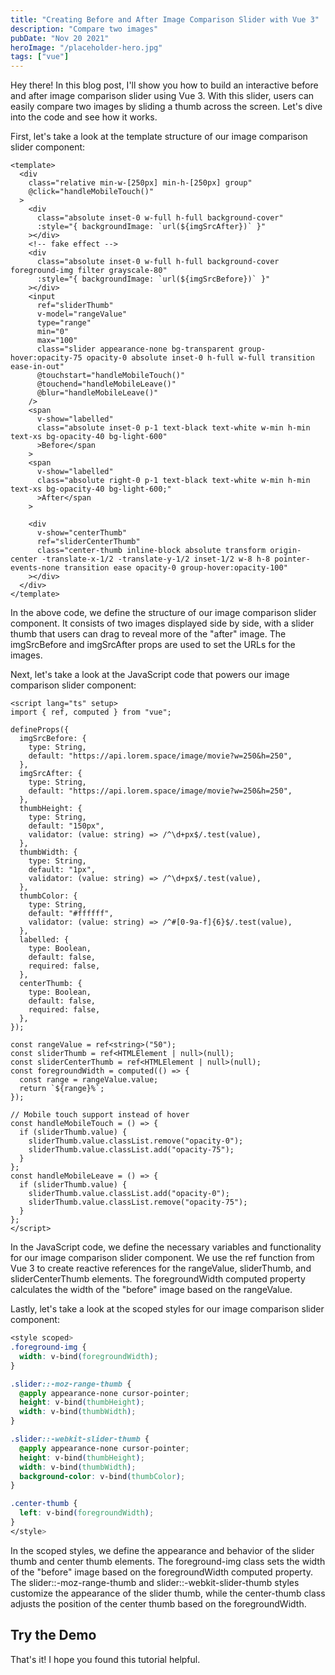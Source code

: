 ```yaml
---
title: "Creating Before and After Image Comparison Slider with Vue 3"
description: "Compare two images"
pubDate: "Nov 20 2021"
heroImage: "/placeholder-hero.jpg"
tags: ["vue"]
---
```



Hey there! In this blog post, I'll show you how to build an interactive before and after image comparison slider using Vue 3. With this slider, users can easily compare two images by sliding a thumb across the screen. Let's dive into the code and see how it works.

First, let's take a look at the template structure of our image comparison slider component:

```vue
<template>
  <div
    class="relative min-w-[250px] min-h-[250px] group"
    @click="handleMobileTouch()"
  >
    <div
      class="absolute inset-0 w-full h-full background-cover"
      :style="{ backgroundImage: `url(${imgSrcAfter})` }"
    ></div>
    <!-- fake effect -->
    <div
      class="absolute inset-0 w-full h-full background-cover foreground-img filter grayscale-80"
      :style="{ backgroundImage: `url(${imgSrcBefore})` }"
    ></div>
    <input
      ref="sliderThumb"
      v-model="rangeValue"
      type="range"
      min="0"
      max="100"
      class="slider appearance-none bg-transparent group-hover:opacity-75 opacity-0 absolute inset-0 h-full w-full transition ease-in-out"
      @touchstart="handleMobileTouch()"
      @touchend="handleMobileLeave()"
      @blur="handleMobileLeave()"
    />
    <span
      v-show="labelled"
      class="absolute inset-0 p-1 text-black text-white w-min h-min text-xs bg-opacity-40 bg-light-600"
      >Before</span
    >
    <span
      v-show="labelled"
      class="absolute right-0 p-1 text-black text-white w-min h-min text-xs bg-opacity-40 bg-light-600;"
      >After</span
    >

    <div
      v-show="centerThumb"
      ref="sliderCenterThumb"
      class="center-thumb inline-block absolute transform origin-center -translate-x-1/2 -translate-y-1/2 inset-1/2 w-8 h-8 pointer-events-none transition ease opacity-0 group-hover:opacity-100"
    ></div>
  </div>
</template>
```

In the above code, we define the structure of our image comparison slider component. It consists of two images displayed side by side, with a slider thumb that users can drag to reveal more of the "after" image. The imgSrcBefore and imgSrcAfter props are used to set the URLs for the images.

Next, let's take a look at the JavaScript code that powers our image comparison slider component:

```vue
<script lang="ts" setup>
import { ref, computed } from "vue";

defineProps({
  imgSrcBefore: {
    type: String,
    default: "https://api.lorem.space/image/movie?w=250&h=250",
  },
  imgSrcAfter: {
    type: String,
    default: "https://api.lorem.space/image/movie?w=250&h=250",
  },
  thumbHeight: {
    type: String,
    default: "150px",
    validator: (value: string) => /^\d+px$/.test(value),
  },
  thumbWidth: {
    type: String,
    default: "1px",
    validator: (value: string) => /^\d+px$/.test(value),
  },
  thumbColor: {
    type: String,
    default: "#ffffff",
    validator: (value: string) => /^#[0-9a-f]{6}$/.test(value),
  },
  labelled: {
    type: Boolean,
    default: false,
    required: false,
  },
  centerThumb: {
    type: Boolean,
    default: false,
    required: false,
  },
});

const rangeValue = ref<string>("50");
const sliderThumb = ref<HTMLElement | null>(null);
const sliderCenterThumb = ref<HTMLElement | null>(null);
const foregroundWidth = computed(() => {
  const range = rangeValue.value;
  return `${range}%`;
});

// Mobile touch support instead of hover
const handleMobileTouch = () => {
  if (sliderThumb.value) {
    sliderThumb.value.classList.remove("opacity-0");
    sliderThumb.value.classList.add("opacity-75");
  }
};
const handleMobileLeave = () => {
  if (sliderThumb.value) {
    sliderThumb.value.classList.add("opacity-0");
    sliderThumb.value.classList.remove("opacity-75");
  }
};
</script>
```

In the JavaScript code, we define the necessary variables and functionality for our image comparison slider component. We use the ref function from Vue 3 to create reactive references for the rangeValue, sliderThumb, and sliderCenterThumb elements. The foregroundWidth computed property calculates the width of the "before" image based on the rangeValue.

Lastly, let's take a look at the scoped styles for our image comparison slider component:

```css
<style scoped>
.foreground-img {
  width: v-bind(foregroundWidth);
}

.slider::-moz-range-thumb {
  @apply appearance-none cursor-pointer;
  height: v-bind(thumbHeight);
  width: v-bind(thumbWidth);
}

.slider::-webkit-slider-thumb {
  @apply appearance-none cursor-pointer;
  height: v-bind(thumbHeight);
  width: v-bind(thumbWidth);
  background-color: v-bind(thumbColor);
}

.center-thumb {
  left: v-bind(foregroundWidth);
}
</style>

```

In the scoped styles, we define the appearance and behavior of the slider thumb and center thumb elements. The foreground-img class sets the width of the "before" image based on the foregroundWidth computed property. The slider::-moz-range-thumb and slider::-webkit-slider-thumb styles customize the appearance of the slider thumb, while the center-thumb class adjusts the position of the center thumb based on the foregroundWidth.

## Try the Demo

<BeforeAfterSlider
  client:visible
  thumb-height="250px"
  thumb-width="5px"
  thumb-color="#ffffff"
  center-thumb
  imgSrcBefore="https://picsum.photos/id/870/300/300?grayscale&blur=2"
  imgSrcAfter="https://picsum.photos/id/870/300/300"
  labelled
/>
That's it! I hope you found this tutorial helpful.
